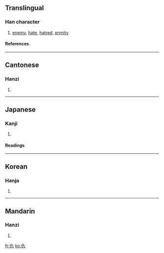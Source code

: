 {{see|讐}}

==Translingual==
===Han character===
{{Han char|rad=人|as=02|sn=4|four=2421<sub>7</sub>|canj=人大弓 (OKN)}}
# [[enemy]], [[hate]], [[hatred]], [[enmity]]
====References====
{{Han ref|kx=0091.150|dkj=00355|dj=0193.070|hdz=10109.030|uh=4EC7|ud=20167|bh=A4B3|bd=42163}}
----
==Cantonese==
===Hanzi===
{{yue-hanzi|jyut=|y=chau4, kau4 sau4}}
# {{defn|Cantonese}}
----
==Japanese==
===Kanji===
{{ja-kanji|grade=|rs=人02}}
# {{defn|Japanese}}
====Readings====
{{ja-readings|on=[[きゅう]] (kyū), [[ぐ]] (gu)|kun=[[あだ]] (ada), [[かたき]] (kataki)}}
----
==Korean==
===Hanja===
{{ko-hanja|hangeul=구|rv=gu|mr=ku}}
# {{defn|Korean}}
----
==Mandarin==
===Hanzi===
{{cmn-hanzi|pin=[[chóu]] (chou2), [[qiú]] (qiu2)|wg=ch'ou<sup>2</sup>, ch'iu<sup>2</sup>}}
# {{defn|Mandarin}}

[[fr:仇]]
[[ko:仇]]